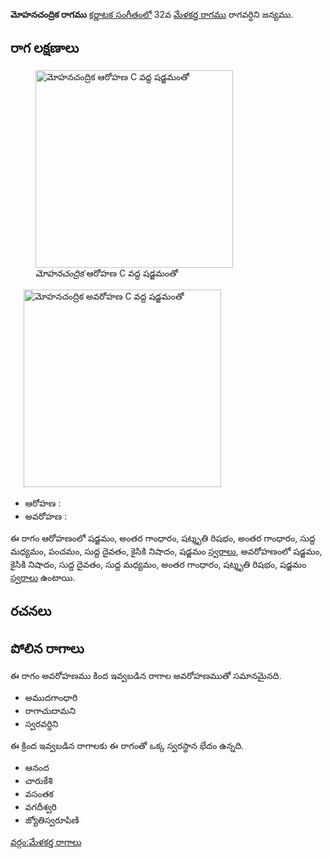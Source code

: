 {{Infobox ragam
	| name          	= మోహనచంద్రిక
	| synonym	    	= 
	| mela          	= 
	| chakra        	= 
	| janaka        	= 
	| type          	= సంపూర్ణ-షడవ
	| arohanam      	= {{svaraC|S|G3|R3|G3|M1|P|D1|N2|S'}} 
	| avarohanam    	= {{svaraC|S'|N2|D1|M1|G3|R3|S}}
	| jeeva         	=
	| chhaya        	=
	| nyasa         	=
	| vishesha      	= 
	| equivalent  		= 
}}
{{కర్ణాటక సంగీత రాగాలు}}
'''మోహనచంద్రిక రాగము''' [[కర్ణాటక సంగీతం]]లో 32వ [[మేళకర్త రాగము]] రాగవర్ధిని జన్యము. 


==రాగ లక్షణాలు==
[[Image:mohanacandrika_ar_kb2wiki.png|thumb|right|316px|''మోహనచంద్రిక'' ఆరోహణ C వద్ద షడ్జమంతో]]
	[[Image:mohanacandrika_av_kb2wiki.png|thumb|right|316px|''మోహనచంద్రిక'' అవరోహణ C వద్ద షడ్జమంతో]]

* ఆరోహణ : {{svaraC|S|G3|R3|G3|M1|P|D1|N2|S'}} 
* అవరోహణ : {{svaraC|S'|N2|D1|M1|G3|R3|S}}

ఈ రాగం ఆరోహణంలో షడ్జమం, అంతర గాంధారం, షట్శృతి రిషభం, అంతర గాంధారం, సుద్ద మధ్యమం, పంచమం, సుద్ద దైవతం, కైసికి నిషాదం, షడ్జమం [[స్వరాలు]], అవరోహణంలో షడ్జమం, కైసికి నిషాదం, సుద్ద దైవతం, సుద్ద మధ్యమం, అంతర గాంధారం, షట్శృతి రిషభం, షడ్జమం [[స్వరాలు]] ఉంటాయి.

==రచనలు==



==పోలిన రాగాలు==
ఈ రాగం అవరోహణము కింద ఇవ్వబడిన రాగాల అవరోహణముతో సమానమైనది.
* అముదగాంధారి
*  రాగాచుదామని
* స్వరవర్ధిని

ఈ క్రింద ఇవ్వబడిన రాగాలకు ఈ రాగంతో ఒక్క స్వరస్థాన భేదం ఉన్నది.
* ఆనంద
* చారుకేశి
* వసంతక
* వగదీశ్వరి
* జ్యోతిస్వరూపిణి



[[వర్గం:మేళకర్త రాగాలు]]